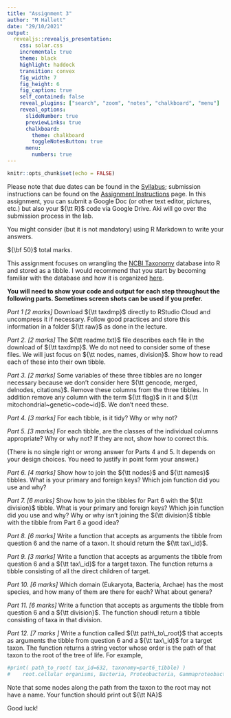 ```yaml
---
title: "Assignment 3"
author: "M Hallett"
date: "29/10/2021"
output: 
  revealjs::revealjs_presentation:
    css: solar.css
    incremental: true
    theme: black
    highlight: haddock
    transition: convex
    fig_width: 7
    fig_height: 6
    fig_caption: true
    self_contained: false
    reveal_plugins: ["search", "zoom", "notes", "chalkboard", "menu"]
    reveal_options:
      slideNumber: true
      previewLinks: true
      chalkboard: 
        theme: chalkboard
        toggleNotesButton: true
      menu:
        numbers: true
---
```


```r
knitr::opts_chunk$set(echo = FALSE)
```

Please note that due dates can be found in the [Syllabus](/Syllabus); submission instructions can be found on the [Assignment Instructions](/Assignments) page. In this assignment, you can submit a Google Doc (or other text editor, pictures, etc.) but also your ${\tt R}$ code via Google Drive. 
Aki will go over the submission process in the lab.

You might consider (but it is not mandatory) using R Markdown to write your answers.

${\bf 50}$ total marks.

This assignment focuses on wrangling the [NCBI Taxonomy](https://www.ncbi.nlm.nih.gov/taxonomy) database into R and stored as a tibble. I would recommend that you start by becoming familiar with the database and how it is organized [here](https://www.ncbi.nlm.nih.gov/books/NBK21100/).

__You will need to show your code and output for each step throughout the following parts. Sometimes screen shots can be used if you prefer.__

_Part 1 [2 marks]_ Download ${\tt taxdmp}$ directly to RStudio Cloud and uncompress it if necessary. Follow good practices and store this information in  a folder ${\tt raw}$ as done in the lecture.

_Part 2. [2 marks]_ The ${\tt readme.txt}$ file describes each file in the download of ${\tt taxdmp}$. We do not need to consider some of these files. We will just focus on ${\tt nodes, names, division}$. Show how to read each of these into their own tibble.

_Part 3. [2 marks]_ Some variables of these three tibbles are no longer necessary because we don't consider here ${\tt gencode, merged, delnodes, citations}$. Remove these columns from the three tibbles. In addition remove any column with the term ${\tt flag}$ in it and ${\tt mitochondrial~genetic~code~id}$. We don't need these.

_Part 4. [3 marks]_ For each tibble, is it tidy? Why or why not? 

_Part 5. [3 marks]_ For each tibble, are the classes of the individual columns appropriate? Why or why not? If they are not, show how to correct this.

(There is no single right or wrong answer for Parts 4 and 5. It depends on your design choices. You need to justify in point form your answer.)

_Part 6. [4 marks]_ Show how to join the ${\tt nodes}$ and ${\tt names}$ tibbles. What is your primary and foreign keys? Which join function did you use and why?

_Part 7. [6 marks]_ Show how to join the tibbles for Part 6 with the ${\tt division}$ tibble. What is your primary and foreign keys? Which join function did you use and why? Why or why isn't  joining the ${\tt division}$ tibble with the tibble from Part 6 a good idea? 

_Part 8. [6 marks]_  Write a function that accepts as  arguments the tibble from question 6 and the name of a taxon. It should return the ${\tt tax\_id}$.

_Part 9. [3 marks]_ Write a function that accepts as  arguments the tibble from question 6 and a ${\tt tax\_id}$ for a target taxon. The function  returns a tibble consisting of all the direct children of target.


_Part 10. [6 marks]_ Which domain (Eukaryota, Bacteria, Archae) has the most species, and how many of them are there for each? What about genera?

_Part 11. [6 marks]_ Write a function that accepts as  arguments the tibble from question 6 and a ${\tt division}$. The function  shoudl return a tibble consisting of taxa in that division.

_Part 12. [7 marks ]_ Write a function called ${\tt path\_to\_root}$ that accepts as  arguments the tibble from question 6 and a ${\tt tax\_id}$ for a target taxon. The function returns a string vector whose order is the path of that taxon to the root of the tree of life.  For example, 

```r
#print( path_to_root( tax_id=632, taxonomy=part6_tibble) )
#    root.cellular organisms, Bacteria, Proteobacteria, Gammaproteobacteria, Enterobacterales, Yersiniaceae, Yersinia, NA, Yersinia pestis
```
Note that some nodes along the path from the taxon to the root may not have a name. Your function should print out ${\tt NA}$







Good luck!

